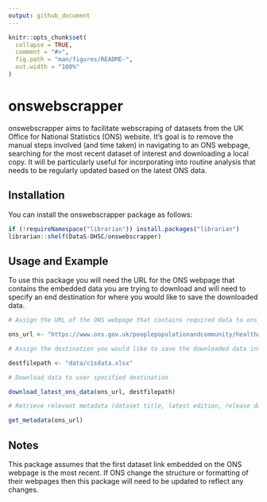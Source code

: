 ```yaml
---
output: github_document
---
```


<!-- README.md is generated from README.Rmd. Please edit that file -->

```r
knitr::opts_chunk$set(
  collapse = TRUE,
  comment = "#>",
  fig.path = "man/figures/README-",
  out.width = "100%"
)
```

# onswebscrapper

<!-- badges: start -->
<!-- badges: end -->

onswebscrapper aims to facilitate webscraping of datasets from the UK Office for National Statistics (ONS) website. It's goal is to remove the manual steps involved (and time taken) in navigating to an ONS webpage, searching for the most recent dataset of interest and downloading a local copy. It will be particularly useful for incorporating into routine analysis that needs to be regularly updated based on the latest ONS data.

## Installation

You can install the onswebscrapper package as follows:

``` r
if (!requireNamespace("librarian")) install.packages("librarian")
librarian::shelf(DataS-DHSC/onswebscrapper)
```

## Usage and Example

To use this package you will need the URL for the ONS webpage that contains the embedded data you are trying to download and will need to specify an end destination for where you would like to save the downloaded data.

``` r
# Assign the URL of the ONS webpage that contains required data to ons_url

ons_url <- "https://www.ons.gov.uk/peoplepopulationandcommunity/healthandsocialcare/conditionsanddiseases/datasets/coronaviruscovid19infectionsurveydata"

# Assign the destination you would like to save the downloaded data into as destfilepath (note that any new folder directories will be created if they do not already exist)

destfilepath <- "data/cisdata.xlsx"

# Download data to user specified destination

download_latest_ons_data(ons_url, destfilepath)

# Retrieve relevant metadata (dataset title, latest edition, release date, when it will next be updated and additional informaiton about the dataset)

get_metadata(ons_url)
```

## Notes

This package assumes that the first dataset link embedded on the ONS webpage is the most recent. If ONS change the structure or formatting of their webpages then this package will need to be updated to reflect any changes.
